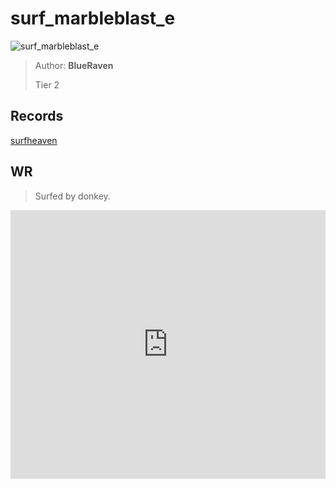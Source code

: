 
# surf_marbleblast_e

![surf_marbleblast_e](https://raw.githubusercontent.com/Sayt123/SurfMapPics/Maps-and-bonuses/csgo/surf_marbleblast_e.jpg)

> Author: **BlueRaven**
>
> Tier 2

## Records

[surfheaven](https://surfheaven.eu/map/surf_marbleblast_e)

## WR

> Surfed by donkey.

<iframe
width="100%"
height="430"
src="https://www.youtube.com/embed/r6Arcf4BOKg"
frameborder="0"
allow="accelerometer; autoplay; clipboard-write; encrypted-media; gyroscope; picture-in-picture"
allowFullScreen
/>

```md

[Surf Timer] - minecraftsuperboy47 finished in 00:52:88 (WR -00:01:54). Improving by 00:00:30
[Surf Timer] - minecraftsuperboy47 beat the map record! Rank: 1/66

Previous WR holder: donkey


```
                